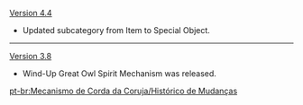 {{Change History/Header}}
[[Version 4.4]]
* Updated subcategory from Item to Special Object.
----
[[Version 3.8]]
* Wind-Up Great Owl Spirit Mechanism was released.
<noinclude>
[[pt-br:Mecanismo de Corda da Coruja/Histórico de Mudanças]]
</noinclude>